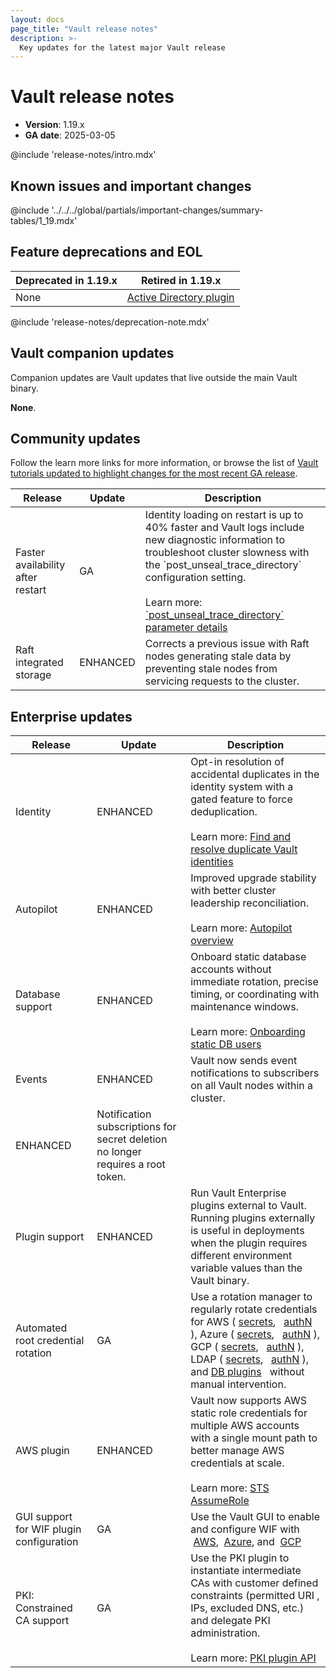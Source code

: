 ```yaml
---
layout: docs
page_title: "Vault release notes"
description: >-
  Key updates for the latest major Vault release
---
```


# Vault release notes

- **Version**: 1.19.x
- **GA date**: 2025-03-05

@include 'release-notes/intro.mdx'

## Known issues and important changes

@include '../../../global/partials/important-changes/summary-tables/1_19.mdx'

## Feature deprecations and EOL

Deprecated in 1.19.x | Retired in 1.19.x
-------------------- | ---------------
None                 | [Active Directory plugin](/vault/docs/deprecation#ad-secrets-engine)

@include 'release-notes/deprecation-note.mdx'


## Vault companion updates

Companion updates are Vault updates that live outside the main Vault binary.

**None**.


## Community updates

Follow the learn more links for more information, or browse the list of
[Vault tutorials updated to highlight changes for the most recent GA release](/vault/tutorials/new-release).


<table>
  <thead>
    <tr>
      <th style={{verticalAlign: 'middle'}}>Release</th>
      <th style={{verticalAlign: 'middle'}}>Update</th>
      <th style={{verticalAlign: 'middle'}}>Description</th>
    </tr>
  </thead>

  <tbody>

  <tr>
    <td style={{verticalAlign: 'middle'}}>
      Faster availability after restart
    </td>
    <td style={{verticalAlign: 'middle', textAlign: 'center'}}>GA</td>
    <td style={{verticalAlign: 'middle'}}>
      Identity loading on restart is up to 40% faster and Vault logs include new
      diagnostic information to troubleshoot cluster slowness with the
      `post_unseal_trace_directory` configuration setting.
      <br /><br />
      Learn more: <a href="/vault/docs/configuration#enable_post_unseal_trace">`post_unseal_trace_directory` parameter details</a>
    </td>
  </tr>

  <tr>
    <td style={{verticalAlign: 'middle'}}>
      Raft integrated storage
    </td>
    <td style={{verticalAlign: 'middle', textAlign: 'center'}}>ENHANCED</td>
    <td style={{verticalAlign: 'middle'}}>
      Corrects a previous issue with Raft nodes generating stale data by
      preventing stale nodes from servicing requests to the cluster.
    </td>
  </tr>

  </tbody>
</table>


## Enterprise updates

<table>
  <thead>
    <tr>
      <th style={{verticalAlign: 'middle'}}>Release</th>
      <th style={{verticalAlign: 'middle'}}>Update</th>
      <th style={{verticalAlign: 'middle'}}>Description</th>
    </tr>
  </thead>
  <tbody>

  <tr>
    <td style={{verticalAlign: 'middle'}}>
      Identity
    </td>
    <td style={{verticalAlign: 'middle', textAlign: 'center'}}>ENHANCED</td>
    <td style={{verticalAlign: 'middle'}}>
      Opt-in resolution of accidental duplicates in the identity system with a
      gated feature to force deduplication.
      <br /><br />
      Learn more: <a href="/vault/docs/upgrading/deduplication">Find and resolve duplicate Vault identities</a>
    </td>
  </tr>

  <tr>
    <td style={{verticalAlign: 'middle'}}>
      Autopilot
    </td>
    <td style={{verticalAlign: 'middle', textAlign: 'center'}}>ENHANCED</td>
    <td style={{verticalAlign: 'middle'}}>
      Improved upgrade stability with better cluster leadership reconciliation.
      <br /><br />
      Learn more: <a href="/vault/docs/concepts/integrated-storage/autopilot">Autopilot overview</a>
    </td>
  </tr>

   <tr>
    <td style={{verticalAlign: 'middle'}}>
      Database support
    </td>
    <td style={{verticalAlign: 'middle', textAlign: 'center'}}>ENHANCED</td>
    <td style={{verticalAlign: 'middle'}}>
      Onboard static database accounts without immediate rotation, precise
      timing, or coordinating with maintenance windows.
      <br /><br />
      Learn more: <a href="/vault/docs/secrets/databases#onboarding-static-database-users">Onboarding static DB users</a>
    </td>
  </tr>

  <tr>
    <td rowSpan={2} style={{verticalAlign: 'middle'}}>
      Events
    </td>
    <td style={{verticalAlign: 'middle', textAlign: 'center'}}>ENHANCED</td>
    <td style={{verticalAlign: 'middle'}}>
      Vault now sends event notifications to subscribers on all Vault nodes
      within a cluster.
    </td>
  </tr>
  <tr>
    <td style={{verticalAlign: 'middle', textAlign: 'center'}}>ENHANCED</td>
    <td style={{verticalAlign: 'middle'}}>
      Notification subscriptions for secret deletion no longer requires a root
      token.
    </td>
  </tr>

  <tr>
    <td style={{verticalAlign: 'middle'}}>
      Plugin support
    </td>
    <td style={{verticalAlign: 'middle', textAlign: 'center'}}>ENHANCED</td>
    <td style={{verticalAlign: 'middle'}}>
      Run Vault Enterprise plugins external to Vault. Running plugins externally
      is useful in deployments when the plugin requires different environment
      variable values than the Vault binary.
    </td>
  </tr>

  <tr>
    <td style={{verticalAlign: 'middle'}}>
      Automated root credential rotation
    </td>
    <td style={{verticalAlign: 'middle', textAlign: 'center'}}>GA</td>
    <td style={{verticalAlign: 'middle'}}>
      Use a rotation manager to regularly rotate credentials for
      AWS (
        <a href="/vault/docs/secrets/aws#schedule-based-root-credential-rotation">secrets</a>,
        &nbsp;
        <a href="/vault/docs/auth/aws#schedule-based-root-credential-rotation">authN</a>
      ),
      Azure (
        <a href="/vault/docs/secrets/azure#root-credential-rotation">secrets</a>,
        &nbsp;
        <a href="/vault/api-docs/auth/azure#rotate-root">authN</a>
      ),
      GCP (
        <a href="/vault/docs/secrets/gcp#root-credential-rotation">secrets</a>,
        &nbsp;
        <a href="/vault/api-docs/auth/gcp#rotate-root-credentials">authN</a>
      ),
      LDAP (
        <a href="/vault/docs/secrets/ldap#root-credential-rotation">secrets</a>,
        &nbsp;
        <a href="/vault/docs/auth/ldap#root-credential-rotation">authN</a>
      ),
      and <a href="/vault/docs/secrets/databases#schedule-based-static-role-rotation">DB plugins</a>
      &nbsp;
      without manual intervention.
    </td>
  </tr>

  <tr>
    <td style={{verticalAlign: 'middle'}}>
      AWS plugin
    </td>
    <td style={{verticalAlign: 'middle', textAlign: 'center'}}>ENHANCED</td>
    <td style={{verticalAlign: 'middle'}}>
      Vault now supports AWS static role credentials for multiple AWS accounts
      with a single mount path to better manage AWS credentials at scale.
      <br /><br />
      Learn more: <a href="/vault/docs/secrets/aws#sts-assumerole">STS AssumeRole</a>
    </td>
  </tr>

  <tr>
    <td style={{verticalAlign: 'middle'}}>
      GUI support for WIF plugin configuration
    </td>
    <td style={{verticalAlign: 'middle', textAlign: 'center'}}>GA</td>
    <td style={{verticalAlign: 'middle'}}>
      Use the Vault GUI to enable and configure WIF with
      &nbsp;<a href="/vault/docs/secrets/aws#setup">AWS</a>,
      &nbsp;<a href="/vault/docs/secrets/aws#setup">Azure</a>, and
      &nbsp;<a href="/vault/docs/secrets/gcp#setup">GCP</a>
    </td>
  </tr>

  <tr>
    <td style={{verticalAlign: 'middle'}}>
      PKI: Constrained CA support
    </td>
    <td style={{verticalAlign: 'middle', textAlign: 'center'}}>GA</td>
    <td style={{verticalAlign: 'middle'}}>
      Use the PKI plugin to instantiate intermediate CAs with customer defined
      constraints (permitted URI , IPs, excluded DNS, etc.) and delegate PKI
      administration.
      <br /><br />
      Learn more: <a href="/vault/api-docs/secret/pki">PKI plugin API</a>
    </td>
  </tr>

  </tbody>
</table>